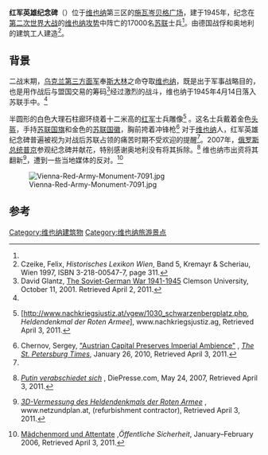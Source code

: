 {{Infobox Military Memorial
|name=红军英雄纪念碑
|body=[[苏联|苏联]]
|image=[[File:Heldendenkmal_der_Roten_Armee_DSC_1814a.jpg|250px]]
|commemorates=[[维也纳攻势|维也纳攻势]]中[[苏联|苏联]]牺牲者
|use_dates=April 1945
|coordinates= <!-- {{coord|52|29|15|N|13|28|06|E|display=inline,title}} -->[[维也纳|维也纳]]
|designer=[[S.G._Yakovlev|S.G. Yakovlev]]
|inscription= Eternal Hail to the heroes of the Red Army who fell in battle against the German fascist invaders for the freedom and Independence of the peoples of Europe.
|established=
|unveiled= 1945年8月19日
|commemorated=17,000
}}
'''红军英雄纪念碑'''（{{lang-de|Heldendenkmal der Roten Armee}}）位于[[维也纳|维也纳]]第三区的[[施瓦岑贝格广场|施瓦岑贝格广场]]，建于1945年，纪念在[[第二次世界大战|第二次世界大战]]的[[维也纳攻势|维也纳攻势]]中阵亡的17000名[[苏联|苏联]]士兵<ref name = Spt/>。由德国战俘和奥地利的建筑工人建造<ref>Czeike, Felix, ''Historisches Lexikon Wien'', Band 5, Kremayr & Scheriau, Wien 1997, ISBN 3-218-00547-7, page 311.</ref>。

==背景==
二战末期，[[乌克兰第三方面军|乌克兰第三方面军]]奉[[斯大林|斯大林]]之命夺取[[维也纳|维也纳]]，既是出于军事战略目的，也是用作战后与盟国交易的筹码<ref name=Glantz>David Glantz,   [http://www.strom.clemson.edu/publications/sg-war41-45.pdf The Soviet-German War 1941-1945] {{webarchive|url=https://web.archive.org/web/20110617094931/http://www.strom.clemson.edu/publications/sg-war41-45.pdf |date=2011-06-17 }} Clemson University, October 11, 2001. Retrieved April 2, 2011.</ref>经过激烈的战斗，维也纳于1945年4月14日落入苏联手中。<ref name=Glantz/>

{{External media
|image1=[http://pomnite-nas.ru/mshow.php?s_OID=629 Additional photos]
}}

半圆形的白色大理石柱廊环绕着十二米高的[[红军|红军]]士兵雕像<ref>{{de icon}} [http://www.nachkriegsjustiz.at/vgew/1030_schwarzenbergplatz.php, ''Heldendenkmal der Roten Armee'']{{dead link|date=2018年4月 |bot=InternetArchiveBot |fix-attempted=yes }}, www.nachkriegsjustiz.ag, Retrieved April 3, 2011.</ref> 。这名士兵戴着金色[[蘇聯二戰頭盔|头盔]]，手持[[苏联国旗|苏联国旗]]和金色的[[苏联国徽|苏联国徽]]，胸前挎着冲锋枪<ref name = Spt>Chernov, Sergey, [http://www.sptimesrussia.com/index_bp.php?action_id=2&story_id=30685&section=45 "Austrian Capital Preserves Imperial Ambience"] {{Wayback|url=http://www.sptimesrussia.com/index_bp.php?action_id=2&story_id=30685&section=45 |date=20161023210957 }}, ''[[The_St._Petersburg_Times|The St. Petersburg Times]]'', January 26, 2010, Retrieved April 3, 2011.</ref> 对于[[维也纳|维也纳]]人，红军英雄纪念碑普遍被视为对战后苏联占领的痛苦时期不受欢迎的提醒<ref name = Spt/>。2007年，[[俄罗斯总统|俄罗斯总统]][[普京|普京]]参观纪念碑并献花，特别感谢奥地利没有将其拆除。<ref>{{de icon}} [http://diepresse.com/home/politik/aussenpolitik/306136/Putin-verabschiedet-sich ''Putin verabschiedet sich''] {{Wayback|url=http://diepresse.com/home/politik/aussenpolitik/306136/Putin-verabschiedet-sich |date=20161023205620 }}, DiePresse.com, May 24, 2007, Retrieved April 3, 2011.</ref> 维也纳市出资将其翻新<ref>{{de icon}} [http://www.netzundplan.at/?id=77 ''3D-Vermessung des Heldendenkmals der Roten Armee''] {{Wayback|url=http://www.netzundplan.at/?id=77 |date=20160305070649 }}, www.netzundplan.at, (refurbishment contractor), Retrieved April 3, 2011.</ref>，遭到一些当地媒体的反对。<ref>{{de icon}} [http://www.bmi.gv.at/cms/BMI_OeffentlicheSicherheit/2006/01_02/files/Russendenkmal.pdf Mädchenmord und Attentate] {{Wayback|url=http://www.bmi.gv.at/cms/BMI_OeffentlicheSicherheit/2006/01_02/files/Russendenkmal.pdf |date=20160303235731 }},''Öffentliche Sicherheit'', January–February 2006, Retrieved April 3, 2011.</ref>

[[File:Vienna-Red-Army-Monument-7091.jpg|thumb]]

==参考==
{{Reflist}}
{{coord|48|11|53.27|N|16|22|34.21|E|region:AT|display=title}}

[[Category:维也纳建筑物|Category:维也纳建筑物]]
[[Category:维也纳旅游景点|Category:维也纳旅游景点]]